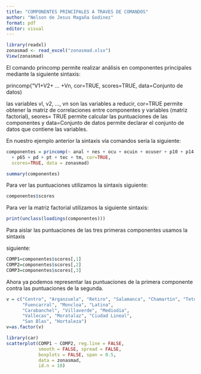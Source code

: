 ```yaml
---
title: "COMPONENTES PRINCIPALES A TRAVES DE COMANDOS"
author: "Nelson de Jesus Magaña Godinez"
format: pdf
editor: visual
---
```


```r
library(readxl)
zonasmad <- read_excel("zonasmad.xlsx")
View(zonasmad)
```

El comando princomp permite realizar análisis en componentes principales mediante la siguiente sintaxis:

princomp{"V1+V2+ ... +Vn, cor=TRUE, scores=TRUE, data=Conjunto de datos)

las variables vl, v2, ..., vn son las variables a reducir, cor=TRUE permite obtener la matriz de correlaciones entre componentes y variables (matriz factorial), seores= TRUE permite calcular las puntuaciones de las componentes y data=Conjunto de datos permite declarar el conjunto de datos que contiene las variables.

En nuestro ejemplo anterior la sintaxis vía comandos sería la siguiente:

```r
componentes = princomp(~ anal + nes + ocu + ocuin + ocuser + p10 + p14
  + p65 + pd + pt + tec + tm, cor=TRUE, 
  scores=TRUE, data = zonasmad)
```

```r
summary(componentes)
```

Para ver las puntuaciones utilizamos la sintaxis siguiente:

```r
componentes$scores
```

Para ver la matriz factorial utilizamos la siguiente sintaxis:

```r
print(unclass(loadings(componentes)))
```

Para aislar las puntuaciones de las tres primeras componentes usamos la sintaxis

siguiente:

```r
COMP1=componentes$scores[,1]
COMP2=componentes$scores[,2]
COMP3=componentes$scores[,3]
```

Ahora ya podemos representar las puntuaciones de la primera componente contra las puntuaciones de la segunda.

```r
v = c("Centro", "Arganzuela", "Retiro", "Salamanca", "Chamartin", "Tetuan", "Chamberi",
      "Fuencarral", "Moncloa", "Latina",
      "Carabanchel", "Villaverde", "Mediodia",
      "Vallecas", "Moratalaz", "Ciudad Lineal",
      "San Blas", "Hortaleza")
v=as.factor(v)
```

```r
library(car)
scatterplot(COMP1 ~ COMP2, reg.line = FALSE,
            smooth = FALSE, spread = FALSE,
            boxplots = FALSE, span = 0.5, 
            data = zonasmad,
            id.n = 18)
```
